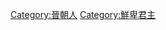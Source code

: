 {{Catnav|頁面分類|...|魏晉南北朝|晉朝|晉朝人}}
{{Catnav|頁面分類|...|中国朝代|各朝代中国人|晉朝人}}
{{Catnav|頁面分類|...|五胡十六國人物|鮮卑人|鮮卑君主}}

[[Category:晉朝人|Category:晉朝人]]
[[Category:鮮卑君主|Category:鮮卑君主]]